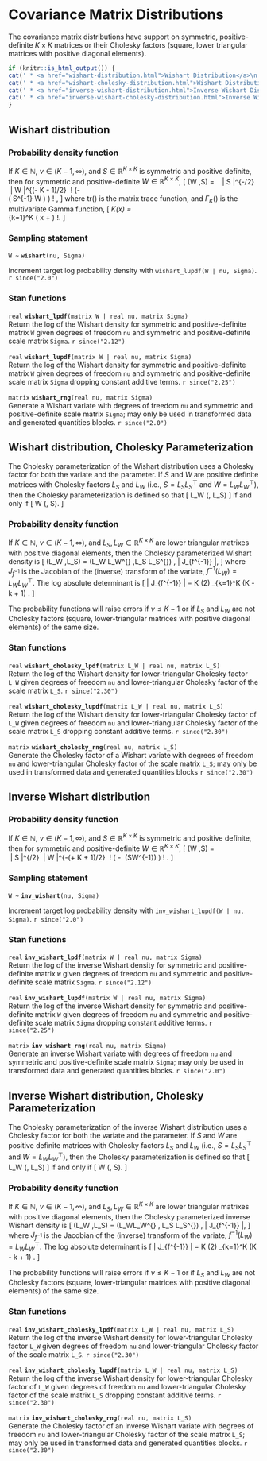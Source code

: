 # Covariance Matrix Distributions

The covariance matrix distributions have support on symmetric,
positive-definite $K \times K$ matrices or their Cholesky factors
(square, lower triangular matrices with positive diagonal elements).

```r
if (knitr::is_html_output()) {
cat(' * <a href="wishart-distribution.html">Wishart Distribution</a>\n')
cat(' * <a href="wishart-cholesky-distribution.html">Wishart Distribution, Cholesky Parameterization</a>\n')
cat(' * <a href="inverse-wishart-distribution.html">Inverse Wishart Distribution</a>\n')
cat(' * <a href="inverse-wishart-cholesky-distribution.html">Inverse Wishart Distribution, Cholesky Parameterization</a>\n')
}
```

## Wishart distribution

### Probability density function

If $K \in \mathbb{N}$, $\nu \in (K-1,\infty)$, and $S \in
\mathbb{R}^{K \times K}$ is symmetric and positive definite, then for
symmetric and positive-definite $W \in \mathbb{R}^{K \times K}$, \[
\text{Wishart}(W \mid \nu,S) = \frac{1}{2^{\nu K / 2}} \ \frac{1}{\Gamma_K
\! \left( \frac{\nu}{2} \right)} \ \left| S \right|^{-\nu/2} \ \left|
W \right|^{(\nu - K - 1)/2} \ \exp \! \left(- \frac{1}{2} \
\text{tr}\left( S^{-1} W \right) \right) \! , \] where $\text{tr}()$
is the matrix trace function, and $\Gamma_K()$ is the multivariate
Gamma function, \[ \Gamma_K(x) = \frac{1}{\pi^{K(K-1)/4}} \
\prod_{k=1}^K \Gamma \left( x + \frac{1 - k}{2} \right) \!. \]

### Sampling statement

`W ~ ` **`wishart`**`(nu, Sigma)`

Increment target log probability density with `wishart_lupdf(W | nu, Sigma)`.
`r since("2.0")`
<!-- real; wishart ~; -->
\index{{\tt \bfseries wishart }!sampling statement|hyperpage}

### Stan functions

<!-- real; wishart_lpdf; (matrix W | real nu, matrix Sigma); -->
\index{{\tt \bfseries wishart\_lpdf }!{\tt (matrix W \textbar\ real nu, matrix Sigma): real}|hyperpage}

`real` **`wishart_lpdf`**`(matrix W | real nu, matrix Sigma)`<br>\newline
Return the log of the Wishart density for symmetric and positive-definite
matrix `W` given degrees of freedom `nu` and symmetric and
positive-definite scale matrix `Sigma`.
`r since("2.12")`

<!-- real; wishart_lupdf; (matrix W | real nu, matrix Sigma); -->
\index{{\tt \bfseries wishart\_lupdf }!{\tt (matrix W \textbar\ real nu, matrix Sigma): real}|hyperpage}

`real` **`wishart_lupdf`**`(matrix W | real nu, matrix Sigma)`<br>\newline
Return the log of the Wishart density for symmetric and positive-definite
matrix `W` given degrees of freedom `nu` and symmetric and
positive-definite scale matrix `Sigma` dropping constant additive terms.
`r since("2.25")`

<!-- matrix; wishart_rng; (real nu, matrix Sigma); -->
\index{{\tt \bfseries wishart\_rng }!{\tt (real nu, matrix Sigma): matrix}|hyperpage}

`matrix` **`wishart_rng`**`(real nu, matrix Sigma)`<br>\newline
Generate a Wishart variate with degrees of freedom `nu` and symmetric
and positive-definite scale matrix `Sigma`; may only be used in
transformed data and generated quantities blocks.
`r since("2.0")`

## Wishart distribution, Cholesky Parameterization {#wishart-cholesky-distribution}

The Cholesky parameterization of the Wishart distribution uses a
Cholesky factor for both the variate and the parameter.  If $S$ and
$W$ are positive definite matrices with Cholesky factors $L_S$ and
$L_W$ (i.e., $S = L_S L_S^{\top}$ and $W = L_W L_W^{\top}$), then
the Cholesky parameterization is defined so that
\[
L_W \sim \textrm{WishartCholesky}(\nu, L_S)
\]
if and only if
\[
W \sim \textrm{Wishart}(\nu, S).
\]

### Probability density function

If $K \in \mathbb{N}$, $\nu \in (K-1, \infty)$, and $L_S, L_W \in \mathbb{R}^{K \times K}$
are lower triangular matrixes with positive diagonal elements, then the Cholesky parameterized Wishart density is
\[
\text{WishartCholesky}(L_W \mid \nu,L_S)
= \text{Wishart}(L_W L_W^{\top} \mid \nu,L_S L_S^{\top}) \, \left| J_{f^{-1}} \right|,
\]
where $J_{f^{-1}}$ is the Jacobian of the (inverse) transform of the variate, $f^{-1}(L_W) = L_W L_W^{\top}$.
The log absolute determinant is 
\[ 
\log \left| J_{f^{-1}} \right|
= K \log(2) \sum_{k=1}^K (K - k + 1) \log {L_{W_{k,\, k}}}.
\] 

The probability functions will raise errors if $\nu \leq K - 1$ or if
$L_S$ and $L_W$ are not Cholesky factors (square, lower-triangular
matrices with positive diagonal elements) of the same size.

### Stan functions

<!-- real; wishart_cholesky_lpdf; (matrix L_W | real nu, matrix L_S); -->
\index{{\tt \bfseries wishart\_cholesky\_lpdf }!{\tt (matrix L\_W \textbar\ real nu, matrix L\_S): real}|hyperpage}

`real` **`wishart_cholesky_lpdf`**`(matrix L_W | real nu, matrix L_S)`<br>\newline
Return the log of the Wishart density for lower-triangular Cholesky factor `L_W`
given degrees of freedom `nu` and lower-triangular Cholesky factor of the
scale matrix `L_S`.
`r since("2.30")`

<!-- real; wishart_cholesky_lupdf; (matrix L_W | real nu, matrix L_S); -->
\index{{\tt \bfseries wishart\_lupdf }!{\tt (matrix L\_W \textbar\ real nu, matrix L\_S): real}|hyperpage}

`real` **`wishart_cholesky_lupdf`**`(matrix L_W | real nu, matrix L_S)`<br>\newline
Return the log of the Wishart density for lower-triangular Cholesky factor of `L_W`
given degrees of freedom `nu` and lower-triangular Cholesky factor of the
scale matrix `L_S` dropping constant additive terms.
`r since("2.30")`

<!-- matrix; wishart_cholesky_rng; (real nu, matrix L_S); -->
\index{{\tt \bfseries wishart\_rng }!{\tt (real nu, matrix L\_S): matrix}|hyperpage}

`matrix` **`wishart_cholesky_rng`**`(real nu, matrix L_S)`<br>\newline
Generate the Cholesky factor of a Wishart variate with degrees of freedom `nu` and
lower-triangular Cholesky factor of the scale matrix `L_S`; may only be used in
transformed data and generated quantities blocks
`r since("2.30")`

## Inverse Wishart distribution

### Probability density function

If $K \in \mathbb{N}$, $\nu \in (K-1,\infty)$, and $S \in
\mathbb{R}^{K \times   K}$ is symmetric and positive definite, then
for symmetric and positive-definite $W \in \mathbb{R}^{K \times K}$,
\[ \text{InvWishart}(W \mid \nu,S) = \frac{1}{2^{\nu K / 2}} \
\frac{1}{\Gamma_K \! \left( \frac{\nu}{2} \right)} \ \left| S
\right|^{\nu/2} \ \left| W \right|^{-(\nu + K + 1)/2} \ \exp \! \left(
- \frac{1}{2} \ \text{tr}(SW^{-1}) \right) \! . \]

### Sampling statement

`W ~ ` **`inv_wishart`**`(nu, Sigma)`

Increment target log probability density with `inv_wishart_lupdf(W | nu, Sigma)`.
`r since("2.0")`
<!-- real; inv_wishart ~; -->
\index{{\tt \bfseries inv\_wishart }!sampling statement|hyperpage}

### Stan functions

<!-- real; inv_wishart_lpdf; (matrix W | real nu, matrix Sigma); -->
\index{{\tt \bfseries inv\_wishart\_lpdf }!{\tt (matrix W \textbar\ real nu, matrix Sigma): real}|hyperpage}

`real` **`inv_wishart_lpdf`**`(matrix W | real nu, matrix Sigma)`<br>\newline
Return the log of the inverse Wishart density for symmetric and
positive-definite matrix `W` given degrees of freedom `nu` and symmetric
and positive-definite scale matrix `Sigma`.
`r since("2.12")`

<!-- real; inv_wishart_lupdf; (matrix W | real nu, matrix Sigma); -->
\index{{\tt \bfseries inv\_wishart\_lupdf }!{\tt (matrix W \textbar\ real nu, matrix Sigma): real}|hyperpage}

`real` **`inv_wishart_lupdf`**`(matrix W | real nu, matrix Sigma)`<br>\newline
Return the log of the inverse Wishart density for symmetric and
positive-definite matrix `W` given degrees of freedom `nu` and symmetric
and positive-definite scale matrix `Sigma` dropping constant additive terms.
`r since("2.25")`

<!-- matrix; inv_wishart_rng; (real nu, matrix Sigma); -->
\index{{\tt \bfseries inv\_wishart\_rng }!{\tt (real nu, matrix Sigma): matrix}|hyperpage}

`matrix` **`inv_wishart_rng`**`(real nu, matrix Sigma)`<br>\newline
Generate an inverse Wishart variate with degrees of freedom `nu` and
symmetric and positive-definite scale matrix `Sigma`; may only be used
in transformed data and generated quantities blocks.
`r since("2.0")`


## Inverse Wishart distribution, Cholesky Parameterization {#inverse-wishart-cholesky-distribution}

The Cholesky parameterization of the inverse Wishart distribution uses a
Cholesky factor for both the variate and the parameter.  If $S$ and
$W$ are positive definite matrices with Cholesky factors $L_S$ and
$L_W$ (i.e., $S = L_S L_S^{\top}$ and $W = L_W L_W^{\top}$), then
the Cholesky parameterization is defined so that
\[
L_W \sim \textrm{InvWishartCholesky}(\nu, L_S)
\]
if and only if
\[
W \sim \textrm{InvWishart}(\nu, S).
\]

### Probability density function

If $K \in \mathbb{N}$, $\nu \in (K-1, \infty)$, and $L_S, L_W \in
\mathbb{R}^{K \times K}$ are lower triangular matrixes with positive
diagonal elements, then the Cholesky parameterized inverse Wishart
density is
\[
\text{InvWishartCholesky}(L_W \mid \nu,L_S) =
\text{InvWishart}(L_WL_W^{\top} \mid \nu, L_S L_S^{\top}) \, \left| J_{f^{-1}} \right|,
\]
where $J_{f^{-1}}$ is the Jacobian of the (inverse) transform of the variate,
$f^{-1}(L_W) = L_W L_W^{\top}$.  The log absolute determinant is 
\[
\log \left| J_{f^{-1}} \right|
= K \log(2) \sum_{k=1}^K (K - k + 1) \log {L_{W_{k,\, k}}}.
\]

The probability functions will raise errors if $\nu \leq K - 1$ or if
$L_S$ and $L_W$ are not Cholesky factors (square, lower-triangular
matrices with positive diagonal elements) of the same size.

### Stan functions

<!-- real; inv_wishart_cholesky_lpdf; (matrix L_W | real nu, matrix L_S); -->
\index{{\tt \bfseries inv\_wishart\_cholesky\_lpdf }!{\tt (matrix L\_W \textbar\ real nu, matrix L\_S): real}|hyperpage}

`real` **`inv_wishart_cholesky_lpdf`**`(matrix L_W | real nu, matrix L_S)`<br>\newline
Return the log of the inverse Wishart density for lower-triangular Cholesky factor `L_W`
given degrees of freedom `nu` and lower-triangular Cholesky factor of the
scale matrix `L_S`.
`r since("2.30")`

<!-- real; inv_wishart_cholesky_lupdf; (matrix L_W | real nu, matrix L_S); -->
\index{{\tt \bfseries inv\_wishart\_lupdf }!{\tt (matrix L\_W \textbar\ real nu, matrix L\_S): real}|hyperpage}

`real` **`inv_wishart_cholesky_lupdf`**`(matrix L_W | real nu, matrix L_S)`<br>\newline
Return the log of the inverse Wishart density for lower-triangular Cholesky factor of `L_W`
given degrees of freedom `nu` and lower-triangular Cholesky factor of the
scale matrix `L_S` dropping constant additive terms.
`r since("2.30")`

<!-- matrix; inv_wishart_cholesky_rng; (real nu, matrix L_S); -->
\index{{\tt \bfseries inv\_wishart\_rng }!{\tt (real nu, matrix L\_S): matrix}|hyperpage}

`matrix` **`inv_wishart_cholesky_rng`**`(real nu, matrix L_S)`<br>\newline
Generate the Cholesky factor of an inverse Wishart variate with degrees of freedom `nu` and
lower-triangular Cholesky factor of the scale matrix `L_S`; may only be used in
transformed data and generated quantities blocks.
`r since("2.30")`
